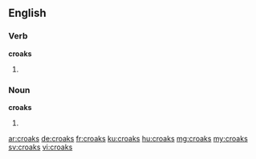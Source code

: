 ==English==

===Verb===
'''croaks'''
# {{en-third-person singular of|croak}}

===Noun===
'''croaks'''
# {{plural of|croak}}

[[ar:croaks]]
[[de:croaks]]
[[fr:croaks]]
[[ku:croaks]]
[[hu:croaks]]
[[mg:croaks]]
[[my:croaks]]
[[sv:croaks]]
[[vi:croaks]]